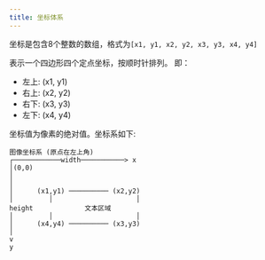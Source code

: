 ```yaml
---
title: 坐标体系
---
```


坐标是包含8个整数的数组，格式为`[x1, y1, x2, y2, x3, y3, x4, y4]`

表示一个四边形四个定点坐标，按顺时针排列。
即：

- 左上: (x1, y1)
- 右上: (x2, y2)
- 右下: (x3, y3)
- 左下: (x4, y4)

坐标值为像素的绝对值。坐标系如下:

```
图像坐标系 (原点在左上角)
┌────────────width───────────> x
│(0,0)
│
│
│      (x1,y1) ────────── (x2,y2)
│         │                     │     
height             文本区域        
│         │                     │
│      (x4,y4) ────────── (x3,y3)
│
v
y
```